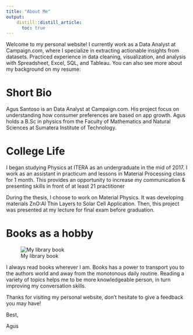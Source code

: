 ```yaml
---
title: "About Me"
output:
    distill::distill_article:
      toc: true
---
```


Welcome to my personal website! I currently work as a Data Analyst at Campaign.com, where I specialize in extracting actionable insights from datasets. Practiced experience in data cleaning, visualization, and analysis with Spreadsheet, Excel, SQL, and Tableau. You can also see more about my background on my resume:


# Short Bio
Agus Santoso is an Data Analyst at Campaign.com. His project focus on understanding how consumer preferences are based on app growth. Agus holds a B.Sc in physics from the Faculty of Mathematics and Natural Sciences at Sumatera Institute of Technology.


# College Life

I began studying Physics at ITERA as an undergraduate in the mid of 2017. I work as an assistant in practicum and lessons in Material Processing class for 1 month. This provides an opportunity to increase my communication & presenting skills in front of at least 21 practitioner 

During the thesis, I choose to work on Material Physics. It was developing materials ZnO:Al Thin Layers to Solar Cell Application. Then, this project was presented at my lecture for final exam before graduation. 


# Books as a hobby
![My library book](images/read_book.jpg){width=auto .external}

I always read books wherever I am. Books has a power to transport you to the authors world and away from the monotonous daily routine. Reading a variety of topics helps me to be more knowledgeable person, in turn improving my conversation skills.

Thanks for visiting my personal website, don't hesitate to give a feedback you may have!

Best,

Agus